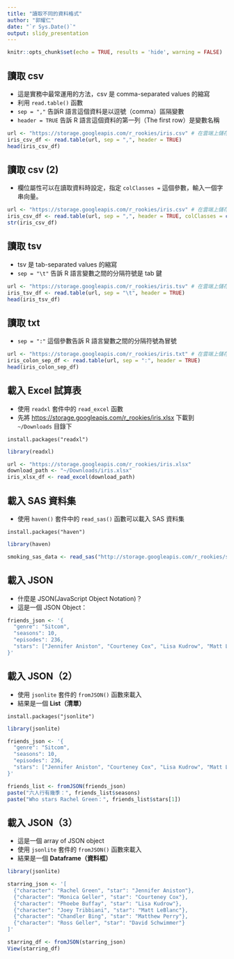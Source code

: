 ```yaml
---
title: "讀取不同的資料格式"
author: "郭耀仁"
date: "`r Sys.Date()`"
output: slidy_presentation
---
```


```r
knitr::opts_chunk$set(echo = TRUE, results = 'hide', warning = FALSE)
```

## 讀取 csv

- 這是實務中最常運用的方法，csv 是 comma-separated values 的縮寫
- 利用 `read.table()` 函數
- `sep = ","` 告訴R 語言這個資料是以逗號（comma）區隔變數
- `header = TRUE` 告訴 R 語言這個資料的第一列（The first row）是變數名稱

```r
url <- "https://storage.googleapis.com/r_rookies/iris.csv" # 在雲端上儲存了一份 csv 檔案
iris_csv_df <- read.table(url, sep = ",", header = TRUE)
head(iris_csv_df)
```

## 讀取 csv (2)

- 欄位屬性可以在讀取資料時設定，指定 `colClasses = ` 這個參數，輸入一個字串向量。

```r
url <- "https://storage.googleapis.com/r_rookies/iris.csv" # 在雲端上儲存了一份 csv 檔案
iris_csv_df <- read.table(url, sep = ",", header = TRUE, colClasses = c("numeric", "numeric", "numeric", "numeric", "character"))
str(iris_csv_df)
```

## 讀取 tsv

- tsv 是 tab-separated values 的縮寫
- `sep = "\t"` 告訴 R 語言變數之間的分隔符號是 tab 鍵

```r
url <- "https://storage.googleapis.com/r_rookies/iris.tsv" # 在雲端上儲存了一份 tsv 檔案
iris_tsv_df <- read.table(url, sep = "\t", header = TRUE)
head(iris_tsv_df)
```

## 讀取 txt

- `sep = ":"` 這個參數告訴 R 語言變數之間的分隔符號為冒號

```r
url <- "https://storage.googleapis.com/r_rookies/iris.txt" # 在雲端上儲存了一份 txt 檔案
iris_colon_sep_df <- read.table(url, sep = ":", header = TRUE)
head(iris_colon_sep_df)
```

## 載入 Excel 試算表

- 使用 `readxl` 套件中的 `read_excel` 函數
- 先將 <https://storage.googleapis.com/r_rookies/iris.xlsx> 下載到 `~/Downloads` 目錄下

```
install.packages("readxl")
```

```r
library(readxl)

url <- "https://storage.googleapis.com/r_rookies/iris.xlsx"
download_path <- "~/Downloads/iris.xlsx"
iris_xlsx_df <- read_excel(download_path)
```

## 載入 SAS 資料集

- 使用 `haven()` 套件中的 `read_sas()` 函數可以載入 SAS 資料集

```
install.packages("haven")
```

```r
library(haven)

smoking_sas_data <- read_sas("http://storage.googleapis.com/r_rookies/smoking.sas7bdat")
```

## 載入 JSON

- 什麼是 JSON(JavaScript Object Notation)？
- 這是一個 JSON Object：

```r
friends_json <- '{
  "genre": "Sitcom",
  "seasons": 10,
  "episodes": 236,
  "stars": ["Jennifer Aniston", "Courteney Cox", "Lisa Kudrow", "Matt LeBlanc", "Matthew Perry", "David Schwimmer"]
}'
```

## 載入 JSON（2）

- 使用 `jsonlite` 套件的 `fromJSON()` 函數來載入
- 結果是一個 **List（清單）**

```
install.packages("jsonlite")
```

```r
library(jsonlite)

friends_json <- '{
  "genre": "Sitcom",
  "seasons": 10,
  "episodes": 236,
  "stars": ["Jennifer Aniston", "Courteney Cox", "Lisa Kudrow", "Matt LeBlanc", "Matthew Perry", "David Schwimmer"]
}'

friends_list <- fromJSON(friends_json)
paste("六人行有幾季：", friends_list$seasons)
paste("Who stars Rachel Green：", friends_list$stars[1])
```

## 載入 JSON（3）

- 這是一個 array of JSON object
- 使用 `jsonlite` 套件的 `fromJSON()` 函數來載入
- 結果是一個 **Dataframe（資料框）**

```r
library(jsonlite)

starring_json <- '[
  {"character": "Rachel Green", "star": "Jennifer Aniston"},
  {"character": "Monica Geller", "star": "Courteney Cox"},
  {"character": "Phoebe Buffay", "star": "Lisa Kudrow"},
  {"character": "Joey Tribbiani", "star": "Matt LeBlanc"},
  {"character": "Chandler Bing", "star": "Matthew Perry"},
  {"character": "Ross Geller", "star": "David Schwimmer"}
]'

starring_df <- fromJSON(starring_json)
View(starring_df)
```